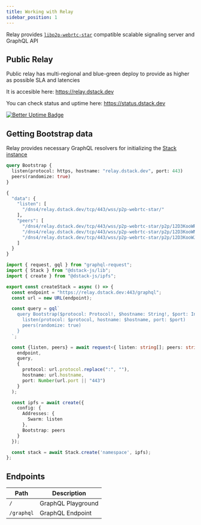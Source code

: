 ```yaml
---
title: Working with Relay
sidebar_position: 1
---
```



Relay provides [`libp2p-webrtc-star`](https://github.com/libp2p/js-libp2p-webrtc-star) compatible scalable signaling server and GraphQL API

## Public Relay

Public relay has multi-regional and blue-green deploy to provide as higher as possible SLA and latencies

It is accesible here: https://relay.dstack.dev

You can check status and uptime here: https://status.dstack.dev

[![Better Uptime Badge](https://betteruptime.com/status-badges/v1/monitor/d3wq.svg)](https://betteruptime.com/?utm_source=status_badge)

## Getting Bootstrap data

Relay provides necessary GraphQL resolvers for initializing the [Stack instance](./stack.md)

<Tabs>
  <TabItem value="request" label="Query">

```graphql
query Bootstrap {
  listen(protocol: https, hostname: "relay.dstack.dev", port: 443)
  peers(randomize: true)
}
```

  </TabItem>
  <TabItem value="response" label="Response">

```graphql
{
  "data": {
    "listen": [
      "/dns4/relay.dstack.dev/tcp/443/wss/p2p-webrtc-star/"
    ],
    "peers": [
      "/dns4/relay.dstack.dev/tcp/443/wss/p2p-webrtc-star/p2p/12D3KooWRNzGrUc9nHEquTwJJvKr7gVZRW2xaFwzWoHbHKUZf6WQ",
      "/dns4/relay.dstack.dev/tcp/443/wss/p2p-webrtc-star/p2p/12D3KooWNqcWa4vXqNBUxyz9LKiKQMY62hZUUvmYpDSYBXSwkeiT",
      "/dns4/relay.dstack.dev/tcp/443/wss/p2p-webrtc-star/p2p/12D3KooWJN1Uvd3QzcNEmcTdybsYqdGgSsSnFH39RerEGodQr8E9"
    ]
  }
}
```

  </TabItem>
  <TabItem value="code" label="Code Example" default>

```typescript
import { request, gql } from "graphql-request";
import { Stack } from "@dstack-js/lib";
import { create } from "@dstack-js/ipfs";

export const createStack = async () => {
  const endpoint = "https://relay.dstack.dev:443/graphql";
  const url = new URL(endpoint);

  const query = gql`
    query Bootstrap($protocol: Protocol!, $hostname: String!, $port: Int!) {
      listen(protocol: $protocol, hostname: $hostname, port: $port)
      peers(randomize: true)
    }
  `;

  const {listen, peers} = await request<{ listen: string[]; peers: string[] }>(
    endpoint,
    query,
    {
      protocol: url.protocol.replace(":", ""),
      hostname: url.hostname,
      port: Number(url.port || "443")
    }
  );

  const ipfs = await create({
    config: {
      Addresses: {
        Swarm: listen
      },
      Bootstrap: peers
    }
  });

  const stack = await Stack.create('namespace', ipfs);
};
```

  </TabItem>
</Tabs>




## Endpoints

| Path       | Description        |
|------------|--------------------|
| `/`        | GraphQL Playground |
| `/graphql` | GraphQL Endpoint   |
